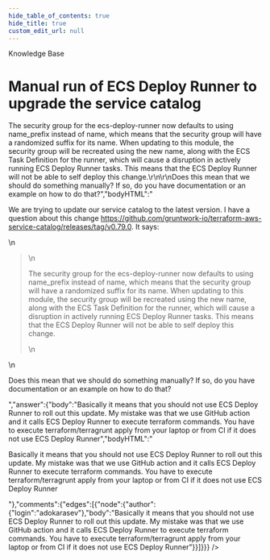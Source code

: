 ```yaml
---
hide_table_of_contents: true
hide_title: true
custom_edit_url: null
---
```



<CenterLayout>
<span class="title">Knowledge Base</span>
<h1>Manual run of ECS Deploy Runner to upgrade the service catalog</h1>
<GitHub json={{"id":"D_kwDOF8slf84APN8x","number":340,"author":{"login":"pete0emerson"},"title":"Manual run of ECS Deploy Runner to upgrade the service catalog","body":"We are trying to update our service catalog to the latest version. I have a question about this change https://github.com/gruntwork-io/terraform-aws-service-catalog/releases/tag/v0.79.0. It says:\r\n\r\n> The security group for the ecs-deploy-runner now defaults to using name_prefix instead of name, which means that the security group will have a randomized suffix for its name. When updating to this module, the security group will be recreated using the new name, along with the ECS Task Definition for the runner, which will cause a disruption in actively running ECS Deploy Runner tasks. This means that the ECS Deploy Runner will not be able to self deploy this change.\r\n\r\nDoes this mean that we should do something manually? If so, do you have documentation or an example on how to do that?","bodyHTML":"<p dir=\"auto\">We are trying to update our service catalog to the latest version. I have a question about this change <a href=\"https://github.com/gruntwork-io/terraform-aws-service-catalog/releases/tag/v0.79.0\">https://github.com/gruntwork-io/terraform-aws-service-catalog/releases/tag/v0.79.0</a>. It says:</p>\n<blockquote>\n<p dir=\"auto\">The security group for the ecs-deploy-runner now defaults to using name_prefix instead of name, which means that the security group will have a randomized suffix for its name. When updating to this module, the security group will be recreated using the new name, along with the ECS Task Definition for the runner, which will cause a disruption in actively running ECS Deploy Runner tasks. This means that the ECS Deploy Runner will not be able to self deploy this change.</p>\n</blockquote>\n<p dir=\"auto\">Does this mean that we should do something manually? If so, do you have documentation or an example on how to do that?</p>","answer":{"body":"Basically it means that you should not use ECS Deploy Runner to roll out this update. My mistake was that we use GitHub action and it calls ECS Deploy Runner to execute terraform commands. You have to execute terraform/terragrunt apply from your laptop or from CI if it does not use ECS Deploy Runner","bodyHTML":"<p dir=\"auto\">Basically it means that you should not use ECS Deploy Runner to roll out this update. My mistake was that we use GitHub action and it calls ECS Deploy Runner to execute terraform commands. You have to execute terraform/terragrunt apply from your laptop or from CI if it does not use ECS Deploy Runner</p>"},"comments":{"edges":[{"node":{"author":{"login":"adokarasev"},"body":"Basically it means that you should not use ECS Deploy Runner to roll out this update. My mistake was that we use GitHub action and it calls ECS Deploy Runner to execute terraform commands. You have to execute terraform/terragrunt apply from your laptop or from CI if it does not use ECS Deploy Runner"}}]}}} />

</CenterLayout>
  

<!-- ##DOCS-SOURCER-START
{
  "sourcePlugin": "github-discussions",
  "hash": "9a071fcc1bb4f5baab644d7589c292d1"
}
##DOCS-SOURCER-END -->
